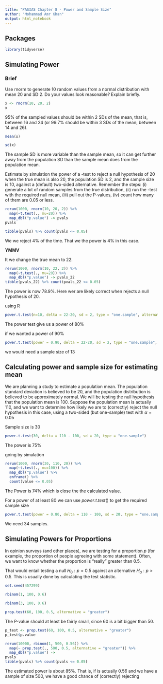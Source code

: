 ```yaml
---
title: "PASIAS Chapter 8 - Power and Sample Size"
author: "Mohammad Amr Khan"
output: html_notebook
---
```


## Packages

```r
library(tidyverse)
```

## Simulating Power

### Brief

Use rnorm to generate 10 random values from a normal distribution with mean 20 and SD 2. Do your values look reasonable? Explain briefly.

```r
x <- rnorm(10, 20, 2)
x
```
95% of the sampled values should be within 2 SDs of the mean, that is, between 16 and 24 (or 99.7% should be within 3 SDs of the mean, between 14 and 26). 

```r
mean(x)
```
```r
sd(x)
```
The sample SD is more variable than the sample mean, so it can get further away from the population SD than the sample mean does from the population mean.

Estimate by simulation the power of a -test to reject a null hypothesis of 20 when the true mean is also 20, the population SD is 2, and the sample size is 10, against a (default) two-sided alternative. Remember the steps: (i) generate a lot of random samples from the true distribution, (ii) run the -test with the required null mean, (iii) pull out the P-values, (iv) count how many of them are 0.05 or less.


```r
rerun(1000, rnorm(10, 20, 2)) %>% 
  map(~t.test(., mu=20)) %>% 
  map_dbl("p.value") -> pvals
pvals
```
```r
tibble(pvals) %>% count(pvals <= 0.05)
```

We we reject 4% of the time.
That we the power is 4% in this case.

**YMMV**

It we change the true mean to 22.

```r
rerun(1000, rnorm(10, 22, 2)) %>% 
  map(~t.test(., mu=20)) %>% 
  map_dbl("p.value") -> pvals_22
tibble(pvals_22) %>% count(pvals_22 <= 0.05)
```

The power is now 78.9%.
Here wer are likely correct when rejects a null hypothesis of 20.


using R

```r
power.t.test(n=10, delta = 22-20, sd = 2, type = "one.sample", alternative = "two.sided")
```

The power test give us a power of 80%

if we wanted a power of 90%

```r
power.t.test(power = 0.90, delta = 22-20, sd = 2, type = "one.sample", alternative = "two.sided")
```

we would need a sample size of 13

## Calculating power and sample size for estimating mean

We are planning a study to estimate a population mean. The population standard deviation is believed to be 20, and the population distribution is believed to be approximately normal. We will be testing the null hypothesis that the population mean is 100. Suppose the population mean is actually 110, and we want to determine how likely we are to (correctly) reject the null hypothesis in this case, using a two-sided (but one-sample) test with $\alpha = 0.05$

Sample size is 30

```r
power.t.test(30, delta = 110 - 100, sd = 20, type = "one.sample")
```

The power is 75%

going by simulation

```r
rerun(1000, rnorm(30, 110, 20)) %>% 
  map(~t.test(., mu=100)) %>% 
  map_dbl("p.value") %>% 
  enframe() %>% 
  count(value <= 0.05)
```

The Power is 74% which is close the the calculated value.


For a power of at least 80 we can use $power.t.test()$ to get the required sample size

```r
power.t.test(power = 0.80, delta = 110 - 100, sd = 20, type = "one.sample")
```

We need 34 samples.

## Simulating Powers for Proportions

In opinion surveys (and other places), we are testing for a proportion $p$ (for example, the proportion of people agreeing with some statement). Often, we want to know whether the proportion is “really” greater than 0.5.


That would entail testing a null $H_0 : p = 0.5$ against an alternative $H_a : p >0.5$. This is usually done by calculating the test statistic.


```r
set.seed(457299)
```


```r
rbinom(1, 100, 0.6)
```
```r
rbinom(3, 100, 0.6)
```
```r
prop.test(60, 100, 0.5, alternative = "greater")
```

The P-value should at least be fairly small, since 60 is a bit bigger than 50. 

```r
p_test <- prop.test(60, 100, 0.5, alternative = "greater")
p_test$p.value
```

```r
rerun(10000, rbinom(1, 500, 0.56)) %>%
  map(~ prop.test(., 500, 0.5, alternative = "greater")) %>%
  map_dbl("p.value") ->
pvals
tibble(pvals) %>% count(pvals <= 0.05)
```

The estimated power is about 85%. That is, if  is actually 0.56 and we have a sample of size 500, we have a good chance of (correctly) rejecting
